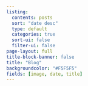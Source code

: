 ```yaml
---
listing:
  contents: posts
  sort: "date desc"
  type: default
  categories: true
  sort-ui: false
  filter-ui: false
page-layout: full
title-block-banner: false
title: "Blog"
backgroundcolor: "#F5F5F5"
fields: [image, date, title]
---
```

